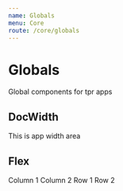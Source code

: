 ```yaml
---
name: Globals
menu: Core
route: /core/globals
---
```



# Globals

Global components for tpr apps

## DocWidth

<Playground>
	<DocWidth justifyContent="center" bg="#eeeeee">
		<AppWidth>
			<Flex border="2px dashed black">This is app width area</Flex>
		</AppWidth>
	</DocWidth>
</Playground>

## Flex

<Playground>
	<Flex flexDirection="column">
		<Flex
			border="1px dashed"
			borderColor="primary.300"
			padding={7}
			justifyContent="center"
		>
			Column 1
		</Flex>
		<Flex
			border="1px dashed"
			justifyContent="flex-end"
			borderColor="primary.300"
			padding={1}
		>
			Column 2
		</Flex>
	</Flex>
	<Flex flexDirection="row">
		<Flex
			flex="1 1 auto"
			border="1px dashed"
			borderColor="warning.300"
			padding={1}
		>
			Row 1
		</Flex>
		<Flex
			flex="1 1 auto"
			border="1px dashed"
			borderColor="danger.300"
			padding={1}
		>
			Row 2
		</Flex>
	</Flex>
</Playground>
